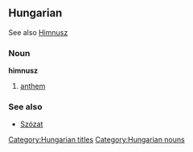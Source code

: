 ==Hungarian==
{{wikipedia}}
See also [[Himnusz]]

===Noun===
'''himnusz'''
# [[anthem]]

===See also===
*[[Szózat]]

[[Category:Hungarian titles]]
[[Category:Hungarian nouns]]